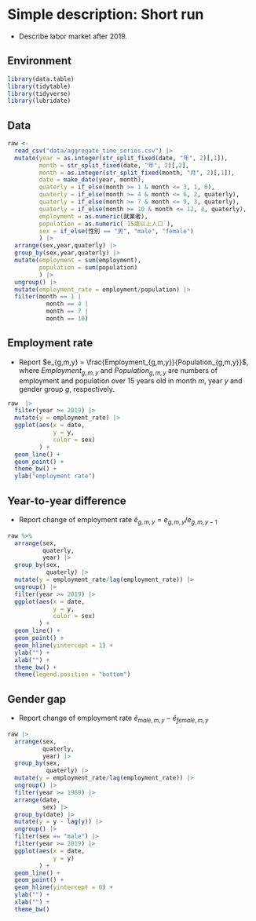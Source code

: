 # Simple description: Short run

- Describe labor market after 2019.

## Environment

```r
library(data.table)
library(tidytable)
library(tidyverse)
library(lubridate)
```

## Data

```r
raw <- 
  read_csv("data/aggregate_time_series.csv") |> 
  mutate(year = as.integer(str_split_fixed(date, "年", 2)[,1]),
         month = str_split_fixed(date, "年", 2)[,2],
         month = as.integer(str_split_fixed(month, "月", 2)[,1]),
         date = make_date(year, month),
         quaterly = if_else(month >= 1 & month <= 3, 1, 0),
         quaterly = if_else(month >= 4 & month <= 6, 2, quaterly),
         quaterly = if_else(month >= 7 & month <= 9, 3, quaterly),
         quaterly = if_else(month >= 10 & month <= 12, 4, quaterly),
         employment = as.numeric(就業者),
         population = as.numeric(`15歳以上人口`),
         sex = if_else(性別 == "男", "male", "female")
         ) |> 
  arrange(sex,year,quaterly) |> 
  group_by(sex,year,quaterly) |> 
  mutate(employment = sum(employment),
         population = sum(population)
         ) |> 
  ungroup() |> 
  mutate(employment_rate = employment/population) |> 
  filter(month == 1 | 
           month == 4 | 
           month == 7 | 
           month == 10)
```

## Employment rate

- Report $e_{g,m,y} = \frac{Employment_{g,m,y}}{Population_{g,m,y}}$, where $Employment_{g,m,y}$ and $Population_{g,m,y}$ are numbers of employment and population over 15 years old in month $m$, year $y$ and gender group $g$, respectively.

```r
raw  |> 
  filter(year >= 2019) |> 
  mutate(y = employment_rate) |> 
  ggplot(aes(x = date,
             y = y,
             color = sex)
         ) +
  geom_line() +
  geom_point() +
  theme_bw() +
  ylab("employment rate")
```

## Year-to-year difference

- Report change of employment rate $\tilde e_{g,m,y}=e_{g,m,y}/e_{g,m,y-1}$

```r
raw %>%
  arrange(sex,
          quaterly,
          year) |> 
  group_by(sex,
           quaterly) |> 
  mutate(y = employment_rate/lag(employment_rate)) |> 
  ungroup() |> 
  filter(year >= 2019) |> 
  ggplot(aes(x = date,
             y = y,
             color = sex)
         ) +
  geom_line() +
  geom_point() +
  geom_hline(yintercept = 1) +
  ylab("") +
  xlab("") +
  theme_bw() +
  theme(legend.position = "bottom")
```


## Gender gap

- Report change of employment rate $\tilde e_{male,m,y} - \tilde e_{female,m,y}$

```r
raw |> 
  arrange(sex,
          quaterly,
          year) |> 
  group_by(sex,
           quaterly) |> 
  mutate(y = employment_rate/lag(employment_rate)) |> 
  ungroup() |> 
  filter(year >= 1969) |> 
  arrange(date,
          sex) |> 
  group_by(date) |> 
  mutate(y = y - lag(y)) |> 
  ungroup() |> 
  filter(sex == "male") |> 
  filter(year >= 2019) |> 
  ggplot(aes(x = date,
             y = y)
         ) +
  geom_line() +
  geom_point() +
  geom_hline(yintercept = 0) +
  ylab("") +
  xlab("") +
  theme_bw()
```


